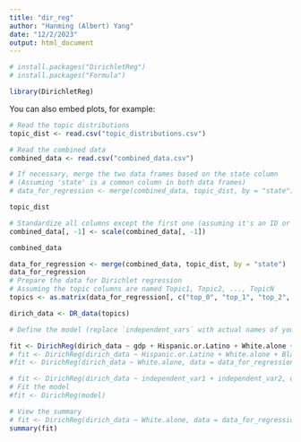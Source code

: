 ```yaml
---
title: "dir_reg"
author: "Hanming (Albert) Yang"
date: "12/2/2023"
output: html_document
---
```


```r
# install.packages("DirichletReg")
# install.packages("Formula")


```


```r
library(DirichletReg)
```


You can also embed plots, for example:

```r
# Read the topic distributions
topic_dist <- read.csv("topic_distributions.csv")

# Read the combined data
combined_data <- read.csv("combined_data.csv")

# If necessary, merge the two data frames based on the state column
# (Assuming 'state' is a common column in both data frames)
# data_for_regression <- merge(combined_data, topic_dist, by = "state")
```

```r
topic_dist
```

```r
# Standardize all columns except the first one (assuming it's an ID or non-numeric)
combined_data[, -1] <- scale(combined_data[, -1])

combined_data

```


```r
data_for_regression <- merge(combined_data, topic_dist, by = "state")
data_for_regression
# Prepare the data for Dirichlet regression
# Assuming the topic columns are named Topic1, Topic2, ..., TopicN
topics <- as.matrix(data_for_regression[, c("top_0", "top_1", "top_2", "top_3")])

dirich_data <- DR_data(topics)


```

```r

# Define the model (replace `independent_vars` with actual names of your independent variables)

fit <- DirichReg(dirich_data ~ gdp + Hispanic.or.Latino + White.alone + Black.or.African.American.alone, data = data_for_regression)
# fit <- DirichReg(dirich_data ~ Hispanic.or.Latino + White.alone + Black.or.African.American.alone, data = data_for_regression)
#fit <- DirichReg(dirich_data ~ White.alone, data = data_for_regression)

# fit <- DirichReg(dirich_data ~ independent_var1 + independent_var2, data = data_for_regression)
# Fit the model
#fit <- DirichReg(model)

# View the summary
# fit <- DirichReg(dirich_data ~ White.alone, data = data_for_regression)
summary(fit)

```
